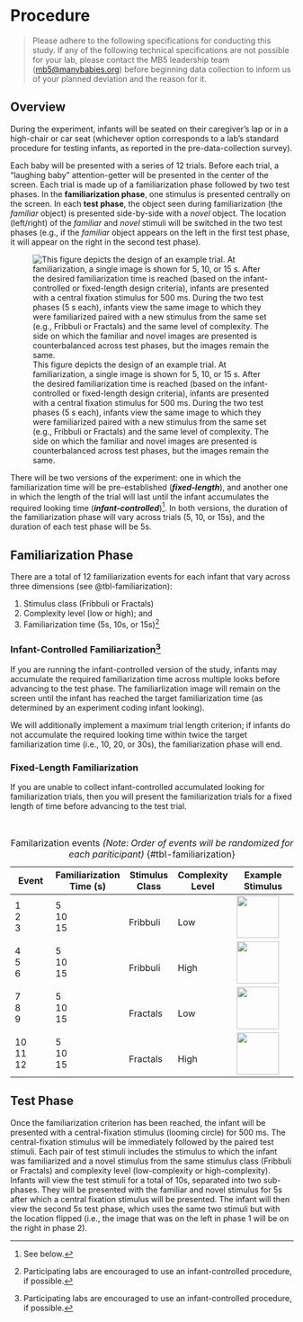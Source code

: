 # Procedure {#procedure}

> Please adhere to the following specifications for conducting this study. If any of the following technical specifications are not possible for your lab, please contact the MB5 leadership team ([mb5\@manybabies.org](mailto:mb5@manybabies.org)) before beginning data collection to inform us of your planned deviation and the reason for it.

## Overview

During the experiment, infants will be seated on their caregiver’s lap or in a high-chair or car seat (whichever option corresponds to a lab's standard procedure for testing infants, as reported in the pre-data-collection survey). 

Each baby will be presented with a series of 12 trials. Before each trial, a "laughing baby" attention-getter will be presented in the center of the screen. Each trial is made up of a familiarization phase followed by two test phases. In the **familiarization phase**, one stimulus is presented centrally on the screen. In each **test phase**, the object seen during familiarization (the *familiar* object) is presented side-by-side with a *novel* object. The location (left/right) of the *familiar* and *novel* stimuli will be switched in the two test phases (e.g., if the *familiar* object appears on the left in the first test phase, it will appear on the right in the second test phase). 

![This figure depicts the design of an example trial. At familiarization, a single image is shown for 5, 10, or 15 s. After the desired familiarization time is reached (based on the infant-controlled or fixed-length design criteria), infants are presented with a central fixation stimulus for 500 ms. During the two test phases (5 s each), infants view the same image to which they were familiarized paired with a new stimulus from the same set (e.g., Fribbuli or Fractals) and the same level of complexity. The side on which the familiar and novel images are presented is counterbalanced across test phases, but the images remain the same.](images/mb5-trial.png){#fig-trial}

There will be two versions of the experiment: one in which the familiarization time will be pre-established (***fixed-length***), and another one in which the length of the trial will last until the infant accumulates the required looking time (***infant-controlled***)[^procedure-1]. In both versions, the duration of the familiarization phase will vary across trials (5, 10, or 15s), and the duration of each test phase will be 5s. 

[^procedure-1]: See below.

## Familiarization Phase

There are a total of 12 familiarization events for each infant that vary across three dimensions (see @tbl-familiarization):

1.  Stimulus class (Fribbuli or Fractals)
2.  Complexity level (low or high); and
3.  Familiarization time (5s, 10s, or 15s)[^procedure-2]

[^procedure-2]: Familiarization can be achieved either by ending the familiarization phase of an experiment after infants have acquired a certain amount of looking at the target (i.e., an *infant-controlled* design), or by presenting the familiarization phase for a fixed amount of exposure (i.e., a *fixed-length* design).

### Infant-Controlled Familiarization[^procedure-2]

[^procedure-2]: Participating labs are encouraged to use an infant-controlled procedure, if possible.

If you are running the infant-controlled version of the study, infants may accumulate the required familiarization time across multiple looks before advancing to the test phase. The familiarlization image will remain on the screen until the infant has reached the target familiarization time (as determined by an experiment coding infant looking).

We will additionally implement a maximum trial length criterion; if infants do not accumulate the required looking time within twice the target familiarization time (i.e., 10, 20, or 30s), the familiarization phase will end.

### Fixed-Length Familiarization

If you are unable to collect infant-controlled accumulated looking for familiarization trials, then you will present the familiarization trials for a fixed length of time before advancing to the test trial.

<br>

```{=html}
<!-- OTHER TABLE OPTION (NO IMAGES)
| Stimulus Class | Complexity Level | Familiarization Time (s) |
|:--------:|:--------:|:--------:|
| Fribbuli |  Low     |     5    | 
| Fribbuli |  Low     |    10    |
| Fribbuli |  Low     |    15    |
| Fribbuli |  High    |     5    |
| Fribbuli |  High    |    10    |
| Fribbuli |  High    |    15    |
| Fractals |  Low     |     5    |
| Fractals |  Low     |    10    |
| Fractals |  Low     |    15    |
| Fractals |  High    |     5    |
| Fractals |  High    |    10    |
| Fractals |  High    |    15    |

: Familarization events *(Note: Order of events will be randomized for each pariticipant)* {#tbl-familiarization .striped}
-->
```

| Event | Familiarization Time (s) | Stimulus Class | Complexity Level | Example Stimulus |
|-------------|-------------|-------------|-------------|--------------------|
| 1 <br> 2 <br> 3 | 5 <br> 10 <br> 15 | <br> Fribbuli | <br> Low | <img src="images/fribbuli-low.png" height="75"/></img> |
| 4 <br> 5 <br> 6 | 5 <br> 10 <br> 15 | <br> Fribbuli | <br> High | <img src="images/fribbuli-high.png" height="75"/></img> |
| 7 <br> 8 <br> 9 | 5 <br> 10 <br> 15 | <br> Fractals | <br> Low | <img src="images/fribbuli-low.png" height="75"/></img> |
| 10 <br> 11 <br> 12 | 5 <br> 10 <br> 15 | <br> Fractals | <br> High | <img src="images/fribbuli-high.png" height="75"/></img> |

: Familarization events *(Note: Order of events will be randomized for each pariticipant)* {#tbl-familiarization}

## Test Phase

Once the familiarization criterion has been reached, the infant will be presented with a central-fixation stimulus (looming circle) for 500 ms. The central-fixation stimulus will be immediately followed by the paired test stimuli. Each pair of test stimuli includes the stimulus to which the infant was familiarized and a novel stimulus from the same stimulus class (Fribbuli or Fractals) and complexity level (low-complexity or high-complexity). Infants will view the test stimuli for a total of 10s, separated into two sub-phases. They will be presented with the familiar and novel stimulus for 5s after which a central fixation stimulus will be presented. The infant will then view the second 5s test phase, which uses the same two stimuli but with the location flipped (i.e., the image that was on the left in phase 1 will be on the right in phase 2).
